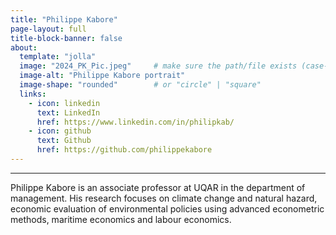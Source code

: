 ```yaml
---
title: "Philippe Kabore"
page-layout: full
title-block-banner: false
about:
  template: "jolla"
  image: "2024_PK_Pic.jpeg"     # make sure the path/file exists (case-sensitive)
  image-alt: "Philippe Kabore portrait"
  image-shape: "rounded"        # or "circle" | "square"
  links:
    - icon: linkedin
      text: LinkedIn
      href: https://www.linkedin.com/in/philipkab/
    - icon: github
      text: Github
      href: https://github.com/philippekabore
---
```


```{=html}
<style>
:root { --about-img-size: 220px; }

/* Force side-by-side layout for Jolla */
.quarto-about-jolla .about-contents{
  display: grid !important;
  grid-template-columns: 1fr var(--about-img-size);
  align-items: center;
  gap: 2rem;
}

/* Text left, image right */
.quarto-about-jolla .about-contents .about-body{
  grid-column: 1 !important;
}
.quarto-about-jolla .about-contents .about-image{
  grid-column: 2 !important;
  justify-self: end;
}

/* Consistent image crop/size */
.quarto-about-jolla .about-image img{
  width: var(--about-img-size) !important;
  height: var(--about-img-size) !important;
  object-fit: cover;
  border-radius: 12px;
}

/* Mobile: stack nicely */
@media (max-width: 700px){
  .quarto-about-jolla .about-contents{
    grid-template-columns: 1fr;
    text-align: center;
  }
  .quarto-about-jolla .about-contents .about-image{
    grid-column: 1 !important;
    justify-self: center;
  }
}
</style>
```

------------------------------------------------------------------------

Philippe Kabore is an associate professor at UQAR in the department of management. His research focuses on climate change and natural hazard, economic evaluation of environmental policies using advanced econometric methods, maritime economics and labour economics.
